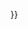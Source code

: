 {{userbox
| border-c      = #000000
| id            = [[File:Flag of the United States.svg|86px]]
| id-c          = 
| id-fc         = 
| id-s          = 
| info          = <small>这个用户是'''[[WikiProject:美国|美国专题]]'''的一员</small>
| info-c        = #D5FFF4
| info-fc       = 
| info-lh       = 
| info-s        = 
| nocat         = {{{nocat|}}}
| usercategory  = {{#ifeq:{{NAMESPACE}}|User|參與美國專題的維基人}}
}}<noinclude>
{{documentation}}

</noinclude>